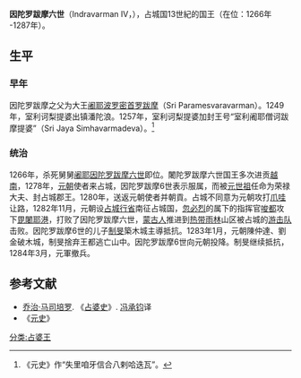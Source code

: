 {{for|14世纪的因陀罗跋摩六世|占巴的赖}}
'''因陀罗跋摩六世'''（Indravarman IV，{{bd|？||？}}），占城国13世紀的国王（在位：1266年 -1287年）。
== 生平 ==
=== 早年 ===
因陀罗跋摩之父为大王[[阇耶波罗密首罗跋摩|阇耶波罗密首罗跋摩]]（Sri Paramesvaravarman）。1249年，室利诃梨提婆出镇潘陀浪。1257年，室利诃梨提婆加封王号“室利阇耶僧诃跋摩提婆”（Sri Jaya Simhavarmadeva）。<ref>《元史》作“失里咱牙信合八剌哈迭瓦”。</ref>

=== 统治 ===
1266年，杀死舅舅[[阇耶因陀罗跋摩六世|阇耶因陀罗跋摩六世]]即位。闍陀罗跋摩六世国王多次进贡[[越南|越南]]，1278年，[[元朝|元朝]]使者来占城，因陀罗跋摩6世表示服属，而被[[元世祖|元世祖]]任命为荣禄大夫、封占城郡王。1280年，送返元朝使者并朝貢。占城不同意为元朝攻打[[爪哇|爪哇]]让路，1282年11月，元朝设[[占城行省|占城行省]]南征占城国，[[忽必烈|忽必烈]]的属下的指挥官[[唆都|唆都]]攻下[[毘闍耶_(占婆)|毘闍耶港]]，打败了因陀罗跋摩六世，[[蒙古人|蒙古人]]推进到[[热带雨林|热带雨林]]山区被占城的[[游击队|游击队]]击败。因陀罗跋摩6世的儿子[[制旻|制旻]]築木城主導抵抗。1283年1月，元朝陳仲達、劉金破木城，制旻捨弃王都逃亡山中。因陀罗跋摩6世向元朝投降。制旻继续抵抗，1284年3月，元軍撤兵。

== 参考文献 ==
* [[乔治·马司培罗|乔治·马司培罗]]. 《[[占婆史|占婆史]]》. [[冯承钧|冯承钧]]译
*《[[元史|元史]]》
{{start box}}
{{s-before|[[阇耶因陀罗跋摩六世|阇耶因陀罗跋摩六世]]}}
{{s-title|[[占城|占城]]後第十二王朝第3代王|1266年—1287年}}
{{s-after|[[制旻|制旻]]}}
{{end box}}
{{占婆君主}}
[[分类:占婆王|分类:占婆王]]